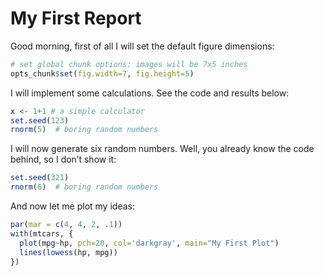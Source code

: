 My First Report
===============

Good morning, first of all I will set the default figure dimensions:

```{r setup}
# set global chunk options: images will be 7x5 inches
opts_chunk$set(fig.width=7, fig.height=5)
```

I will implement some calculations. See the code and results below:

```{r myFirstChunk}
x <- 1+1 # a simple calculator
set.seed(123)
rnorm(5)  # boring random numbers
```

I will now generate six random numbers.
Well, you already know the code behind, so I don't show it:

```{r myChunkNoecho, echo=FALSE}
set.seed(321)
rnorm(6)  # boring random numbers
```

And now let me plot my ideas:

```{r myNicePlot, fig.cap="In this plot we compare Miles per Gallon with HP."}
par(mar = c(4, 4, 2, .1))
with(mtcars, {
  plot(mpg~hp, pch=20, col='darkgray', main="My First Plot")
  lines(lowess(hp, mpg))
})
```
